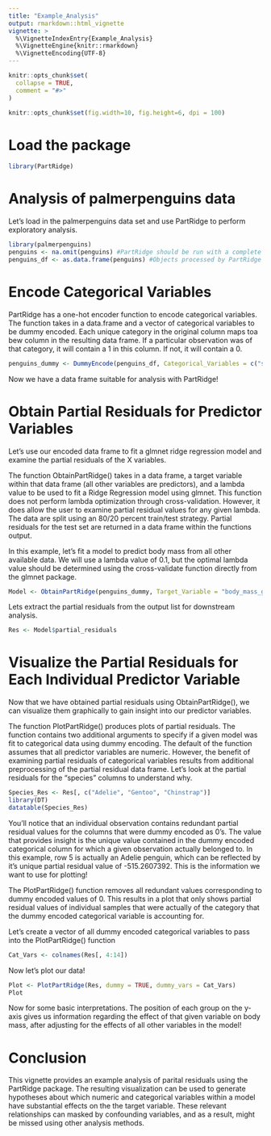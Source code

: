 ```yaml
---
title: "Example_Analysis"
output: rmarkdown::html_vignette
vignette: >
  %\VignetteIndexEntry{Example_Analysis}
  %\VignetteEngine{knitr::rmarkdown}
  %\VignetteEncoding{UTF-8}
---
```


```r
knitr::opts_chunk$set(
  collapse = TRUE,
  comment = "#>"
)
```

```r
knitr::opts_chunk$set(fig.width=10, fig.height=6, dpi = 100)
```

# Load the package

```r
library(PartRidge)
```

# Analysis of palmerpenguins data

Let's load in the palmerpenguins data set and use PartRidge to perform exploratory analysis.

```r
library(palmerpenguins)
penguins <- na.omit(penguins) #PartRidge should be run with a complete data set w/ no NAs
penguins_df <- as.data.frame(penguins) #Objects processed by PartRidge should be of class "data.frame" exclusively
```

# Encode Categorical Variables

PartRidge has a one-hot encoder function to encode categorical variables. The function takes in a data.frame and a vector of categorical variables to be dummy encoded. Each unique category in the original column maps toa bew column in the resulting data frame. If a particular observation was of that category, it will contain a 1 in this column. If not, it will contain a 0.

```r
penguins_dummy <- DummyEncode(penguins_df, Categorical_Variables = c("species", "island", "sex", "year"))
```

Now we have a data frame suitable for analysis with PartRidge!

# Obtain Partial Residuals for Predictor Variables

Let's use our encoded data frame to fit a glmnet ridge regression model and examine the partial residuals of the X variables. 

The function ObtainPartRidge() takes in a data frame, a target variable within that data frame (all other variables are predictors), and a lambda value to be used to fit a Ridge Regression model using glmnet. This function does not perform lambda optimization through cross-validation. However, it does allow the user to examine partial residual values for any given lambda. The data are split using an 80/20 percent train/test strategy. Partial residuals for the test set are returned in a data frame within the functions output. 

In this example, let's fit a model to predict body mass from all other available data. We will use a lambda value of 0.1, but the optimal lambda value should be determined using the cross-validate function directly from the glmnet package.

```r
Model <- ObtainPartRidge(penguins_dummy, Target_Variable = "body_mass_g", lambda = 0.1)
```

Lets extract the partial residuals from the output list for downstream analysis.

```r
Res <- Model$partial_residuals
```

# Visualize the Partial Residuals for Each Individual Predictor Variable

Now that we have obtained partial residuals using ObtainPartRidge(), we can visualize them graphically to gain insight into our predictor variables.

The function PlotPartRidge() produces plots of partial residuals. The function contains two additional arguments to specify if a given model was fit to categorical data using dummy encoding. The default of the function assumes that all predictor variables are numeric. However, the benefit of examining partial residuals of categorical variables results from additional preprocessing of the partial residual data frame. Let's look at the partial residuals for the "species" columns to understand why.

```r
Species_Res <- Res[, c("Adelie", "Gentoo", "Chinstrap")]
library(DT)
datatable(Species_Res)
```

You'll notice that an individual observation contains redundant partial residual values for the columns that were dummy encoded as 0's. The value that provides insight is the unique value contained in the dummy encoded categorical column for which a given observation actually belonged to. In this example, row 5 is actually an Adelie penguin, which can be reflected by it's unique partial residual value of -515.2607392. This is the information we want to use for plotting!

The PlotPartRidge() function removes all redundant values corresponding to dummy encoded values of 0. This results in a plot that only shows partial residual values of individual samples that were actually of the category that the dummy encoded categorical variable is accounting for. 

Let's create a vector of all dummy encoded categorical variables to pass into the PlotPartRidge() function

```r
Cat_Vars <- colnames(Res[, 4:14])
```

Now let's plot our data!

```r
Plot <- PlotPartRidge(Res, dummy = TRUE, dummy_vars = Cat_Vars)
Plot
```

Now for some basic interpretations. The position of each group on the y-axis gives us information regarding the effect of that given variable on body mass, after adjusting for the effects of all other variables in the model!

# Conclusion

This vignette provides an example analysis of parital residuals using the PartRidge package. The resulting visualization can be used to generate hypotheses about which numeric and categorical variables within a model have substantial effects on the the target variable. These relevant relationships can masked by confounding variables, and as a result, might be missed using other analysis methods. 



